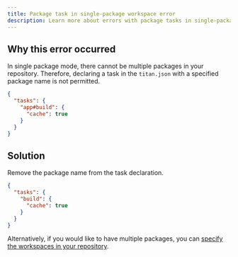 ```yaml
---
title: Package task in single-package workspace error
description: Learn more about errors with package tasks in single-package workspaces.
---
```


## Why this error occurred

In single package mode, there cannot be multiple packages in your repository. Therefore, declaring a task in the
`titan.json` with a specified package name is not permitted.

```json title="./titan.json"
{
  "tasks": {
    "app#build": {
      "cache": true
    }
  }
}
```

## Solution

Remove the package name from the task declaration.

```json title="./titan.json"
{
  "tasks": {
    "build": {
      "cache": true
    }
  }
}
```

Alternatively, if you would like to have multiple packages, you can [specify the workspaces in your repository](/repo/docs/getting-started/add-to-existing-repository).
